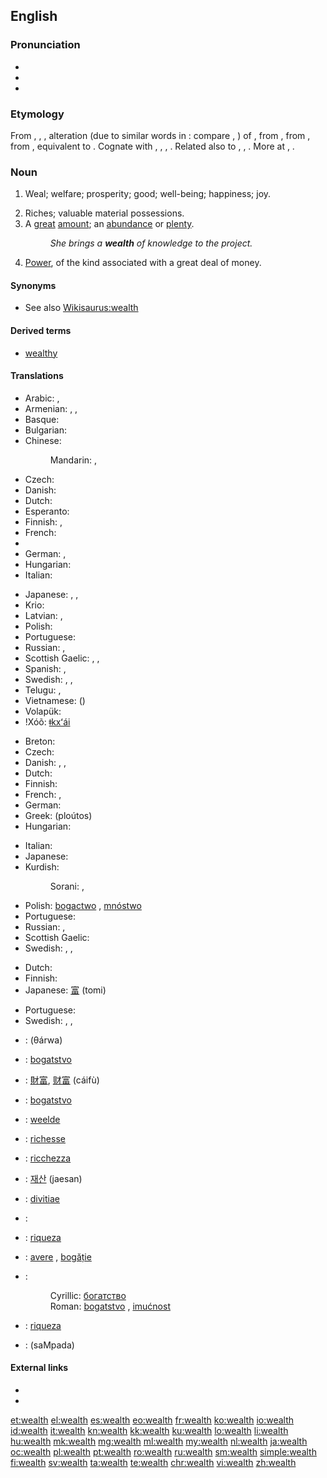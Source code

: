 ==English==
{{wikipedia}}

===Pronunciation===
* {{IPA|/wɛlθ/|lang=en}}
* {{audio|en-us-wealth.ogg|Audio (US)}}
* {{rhymes|ɛlθ}}

===Etymology===
From {{etyl|enm|en}} {{term|welth|lang=enm}}, {{term|welthe|lang=enm}}, {{term|weolthe||happiness, prosperity|lang=enm}}, alteration (due to similar words in {{term|-th|lang=enm}}: compare {{term|helth||health|lang=enm}}, {{term|derth||dearth|lang=enm}}) of {{term|wele||wealth, well-being, weal|lang=enm}}, from {{etyl|ang|en}} {{term|wela||wealth, prosperity|lang=ang}}, from {{etyl|gem-pro|en}} {{term/t|gem-pro|*welô||well-being, prosperity}}, from {{etyl|ine-pro|en}} {{term/t|ine-pro|*wel-||good, best}}, equivalent to {{suffix|weal|th}}. Cognate with {{etyl|nl|-}} {{term|weelde||wealth|lang=nl}}, {{etyl|nds|-}} {{term|weelde||wealth|lang=nds}}, {{etyl|goh|-}} {{term|welida|lang=goh}}, {{term|welitha||wealth|lang=goh}}. Related also to {{etyl|de|-}} {{term|Wohl||welfare, well-being, weal|lang=de}}, {{etyl|da|-}} {{term|vel||weal, welfare|lang=da}}, {{etyl|sv|-}} {{term|väl||well-being, weal|lang=sv}}. More at {{l|en|weal}}, {{l|en|well}}.

===Noun===
{{en-noun|-}}

# {{context|obsolete|lang=en}} Weal; welfare; prosperity; good; well-being; happiness; joy.
# Riches; valuable material possessions.
# A [[great]] [[amount]]; an [[abundance]] or [[plenty]].
#: ''She brings a '''wealth''' of knowledge to the project.''
# [[power|Power]], of the kind associated with a great deal of money.

====Synonyms====
* See also [[Wikisaurus:wealth]]

====Derived terms====
* [[wealthy]]

====Translations====
{{trans-top|riches; valuable material possessions}}
* Arabic: {{t|ar|أموال|m|tr='amwaal}}, {{t|ar|ثروة|f|tr=thárwa}}
* Armenian: {{t|hy|հարստություն|tr=harstut’yun}}, {{t|hy|ինչք|tr=inčk’}}, {{t|hy|բարիք|tr=barik’}}
* Basque: {{t|eu|aberastasun}}
* Bulgarian: {{t+|bg|богатство|n|tr=bogátstvo}}
* Chinese:
*: Mandarin: {{t|cmn|財富|sc=Hani}}, {{t|cmn|财富|tr=cáifù|sc=Hani}}
* Czech: {{t|cs|bohatství|n}}
* Danish: {{t|da|rigdom}}
* Dutch: {{t+|nl|rijkdom}}
* Esperanto: {{t|eo|riĉeco}}
* Finnish: {{t|fi|rikkaus}}, {{t+|fi|varallisuus}}
* French: {{t+|fr|richesse|f}}
* {{trreq|ka}}
* German: {{t+|de|Reichtum|m}}, {{t+|de|Vermögen|n}}
* Hungarian: {{t+|hu|gazdagság}}
* Italian: {{t+|it|ricchezza|f}}
{{trans-mid}}
* Japanese: {{t+|ja|財産|tr=ざいさん, zaisan}}, {{t+|ja|富|tr=とみ, tomi|sc=Jpan}}, {{t+|ja|財|tr=たから, takara|sc=Jpan}}
* Krio: {{t|kri|gentri}}
* Latvian: {{t|lv|bagātība|f}}, {{t|lv|turība|f}}
* Polish: {{t+|pl|zamożność|f}}
* Portuguese: {{t+|pt|riqueza|f}}
* Russian: {{t+|ru|богатство|n|tr=bogátstvo}}, {{t+|ru|благосостояние|n|tr=blagosostojánije}}
* Scottish Gaelic: {{t|gd|ionmhas|m}}, {{t|gd|beartas|m}}, {{t|gd|maoin|f}}
* Spanish: {{t+|es|prosperidad|f}}, {{t+|es|riqueza|f}}
* Swedish: {{t+|sv|rikedom|c}}, {{t+|sv|förmögenhet|c}}, {{t|sv|välstånd|c}}
* Telugu: {{t+|te|ఐశ్వర్యము|tr=aiSvaryamu}}, {{t+|te|ధనము|tr=dhanamu}}
* Vietnamese: {{t|vi|tài phúc}} ({{t|vi|財富}})
* Volapük: {{t+|vo|lieg}}
* ǃXóõ: [[ǂkxʻái]]
{{trans-bottom}}

{{trans-top|a great amount; an abundance or plenty, usually of money}}
* Breton: {{t+|br|pinvidigezh|f}}
* Czech: {{t|cs|bohatství|n}}
* Danish: {{t|da|rigdom}}, {{t+|da|velstand}}, {{t|da|formue}}
* Dutch: {{t+|nl|rijkdom|m}}
* Finnish: {{t|fi|rikkaus}}
* French: {{t+|fr|profusion|f}}, {{t+|fr|abondance|f}}
* German: {{t+|de|Fülle|f}}
* Greek: {{t+|el|πλούτος|m}} (ploútos)
* Hungarian: {{t+|hu|vagyon}}
{{trans-mid}}
* Italian: {{t+|it|abbondanza|f}}
* Japanese: {{t+|ja|豊富|tr=hōfu}}
* Kurdish:
*: Sorani: {{t|ku|دۆڵه‌مه‌ندی|tr=doLamandee|sc=ku-Arab}}, {{t+|ku|سامان|tr=sAmAn|sc=ku-Arab}}
* Polish: [[bogactwo]] {{n}}, [[mnóstwo]]
* Portuguese: {{t+|pt|abundância|f}}
* Russian: {{t+|ru|богатство|n|tr=bogátstvo}}, {{t+|ru|изобилие|n|tr=izobílije}}
* Scottish Gaelic: {{t|gd|beartas|m}}
* Swedish: {{t+|sv|rikedom|c}}, {{t+|sv|förmögenhet|c}}, {{t|sv|välstånd|c}}
{{trans-bottom}}

{{trans-top|power, of the kind associated with a great deal of money}}
* Dutch: {{t+|nl|vermogen|n}}
* Finnish: {{t|fi|rikkaus}}
* Japanese: [[富]] (tomi)
{{trans-mid}}
* Portuguese: {{t+|pt|poder|m}}
* Swedish: {{t+|sv|makt|c}}, {{t|sv|mäktighet|c}}, {{t|sv|välgång|c}}
{{trans-bottom}}

{{checktrans-top}}
* {{ttbc|ar}}: {{l|ar|ثروة}} (θárwa) {{f}}
* {{ttbc|sh}}: [[bogatstvo]] {{n}}
* {{ttbc|cmn}}: [[財富]], [[财富]] (cáifù)
* {{ttbc|sh}}: [[bogatstvo]] {{n}}
* {{ttbc|nl}}: [[weelde]] {{f}}
* {{ttbc|fr}}: [[richesse]] {{f}}
* {{ttbc|it}}: [[ricchezza]] {{f}}
* {{ttbc|ko}}: [[재산]] (jaesan)
* {{ttbc|la}}: [[divitiae]] {{f}} {{p}}
{{trans-mid}}
* {{ttbc|fa}}: {{t+|fa|ثروت|tr=sarwat}}
* {{ttbc|pt}}: [[riqueza]] {{f}}
* {{ttbc|ro}}: [[avere]] {{f}}, [[bogăție]] {{f}}
* {{ttbc|sh}}:
*: Cyrillic: [[богатство]] {{n}}
*: Roman: [[bogatstvo]] {{n}}, [[imućnost]] {{f}}
* {{ttbc|es}}: [[riqueza]] {{f}}
* {{ttbc|te}}: {{t+|te|సంపద}} (saMpada)
{{trans-bottom}}

====External links====
* {{R:Webster 1913}}
* {{R:Century 1911}}

[[et:wealth]]
[[el:wealth]]
[[es:wealth]]
[[eo:wealth]]
[[fr:wealth]]
[[ko:wealth]]
[[io:wealth]]
[[id:wealth]]
[[it:wealth]]
[[kn:wealth]]
[[kk:wealth]]
[[ku:wealth]]
[[lo:wealth]]
[[li:wealth]]
[[hu:wealth]]
[[mk:wealth]]
[[mg:wealth]]
[[ml:wealth]]
[[my:wealth]]
[[nl:wealth]]
[[ja:wealth]]
[[oc:wealth]]
[[pl:wealth]]
[[pt:wealth]]
[[ro:wealth]]
[[ru:wealth]]
[[sm:wealth]]
[[simple:wealth]]
[[fi:wealth]]
[[sv:wealth]]
[[ta:wealth]]
[[te:wealth]]
[[chr:wealth]]
[[vi:wealth]]
[[zh:wealth]]